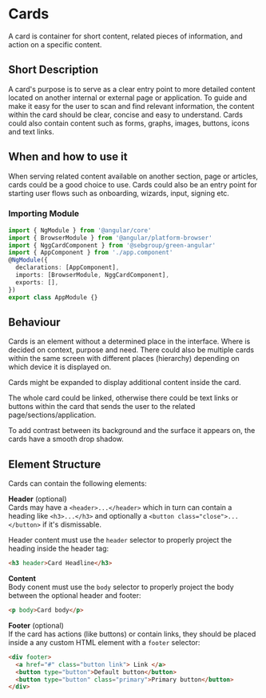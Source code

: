 
# Cards

A card is container for short content, related pieces of information, and action on a specific content.

## Short Description

A card's purpose is to serve as a clear entry point to more detailed content located on another internal or external page or application. To guide and make it easy for the user to scan and find relevant information, the content within the card should be clear, concise and easy to understand. Cards could also contain content such as forms, graphs, images, buttons, icons and text links.

## When and how to use it

When serving related content available on another section, page or articles, cards could be a good choice to use. Cards could also be an entry point for starting user flows such as onboarding, wizards, input, signing etc.

### Importing Module

```typescript
import { NgModule } from '@angular/core'
import { BrowserModule } from '@angular/platform-browser'
import { NggCardComponent } from '@sebgroup/green-angular'
import { AppComponent } from './app.component'
@NgModule({
  declarations: [AppComponent],
  imports: [BrowserModule, NggCardComponent],
  exports: [],
})
export class AppModule {}
```

## Behaviour

Cards is an element without a determined place in the interface. Where is decided on context, purpose and need. There could also be multiple cards within the same screen with different places (hierarchy) depending on which device it is displayed on.

Cards might be expanded to display additional content inside the card.

The whole card could be linked, otherwise there could be text links or buttons within the card that sends the user to the related page/sections/application.

To add contrast between its background and the surface it appears on, the cards have a smooth drop shadow.

<Canvas>
  <Story id="components-card--example" />
</Canvas>

## Element Structure

Cards can contain the following elements:

**Header** (optional)<br/>
Cards may have a `<header>...</header>` which in turn can contain a heading like `<h3>...</h3>` and optionally a `<button class="close">...</button>` if it's dismissable.

Header content must use the `header` selector to properly project the heading inside the header tag:

```html
<h3 header>Card Headline</h3>
```

**Content**<br />
Body conent must use the `body` selector to properly project the body between the optional header and footer:

```html
<p body>Card body</p>
```

**Footer** (optional)<br/>
If the card has actions (like buttons) or contain links, they should be placed inside a any custom HTML element with a `footer` selector:

```html
<div footer>
  <a href="#" class="button link"> Link </a>
  <button type="button">Default button</button>
  <button type="button" class="primary">Primary button</button>
</div>
```

<Canvas>
  <Story id="components-card--example-with-footer" />
</Canvas>
